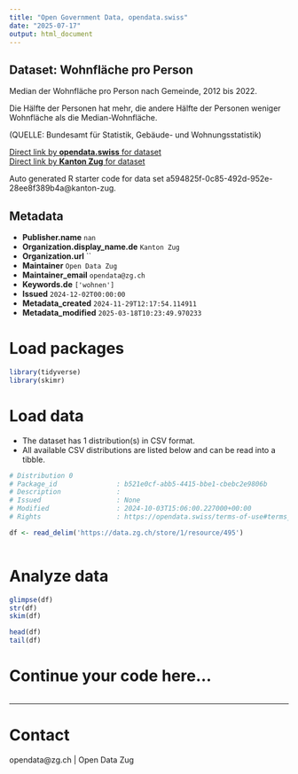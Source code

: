 ```yaml
---
title: "Open Government Data, opendata.swiss"
date: "2025-07-17"
output: html_document
---
```


## Dataset: Wohnfläche pro Person

Median der Wohnfläche pro Person nach Gemeinde, 2012 bis 2022.						

Die Hälfte der Personen hat mehr, die andere Hälfte der Personen weniger Wohnfläche als die Median-Wohnfläche.

(QUELLE: Bundesamt für Statistik, Gebäude- und Wohnungsstatistik)

[Direct link by **opendata.swiss** for dataset](https://opendata.swiss/de/dataset/wohnflache-pro-person)<br>
[Direct link by **Kanton Zug** for dataset](https://www.zg.ch/behoerden/gesundheitsdirektion/statistikfachstelle/themen/09bau-und-wohnungswesen/wohnungen-2)

Auto generated R starter code for data set a594825f-0c85-492d-952e-28ee8f389b4a@kanton-zug.

## Metadata

- **Publisher.name** `nan`
- **Organization.display_name.de** `Kanton Zug`
- **Organization.url** ``
- **Maintainer** `Open Data Zug`
- **Maintainer_email** `opendata@zg.ch`
- **Keywords.de** `['wohnen']`
- **Issued** `2024-12-02T00:00:00`
- **Metadata_created** `2024-11-29T12:17:54.114911`
- **Metadata_modified** `2025-03-18T10:23:49.970233`


# Load packages

```r

library(tidyverse)
library(skimr)

```

# Load data

-   The dataset has 1 distribution(s) in CSV format.
-   All available CSV distributions are listed below and can be read into a tibble.

```r

# Distribution 0
# Package_id               : b521e0cf-abb5-4415-bbe1-cbebc2e9806b
# Description              : 
# Issued                   : None
# Modified                 : 2024-10-03T15:06:00.227000+00:00
# Rights                   : https://opendata.swiss/terms-of-use#terms_by

df <- read_delim('https://data.zg.ch/store/1/resource/495')



```

# Analyze data

```r

glimpse(df)
str(df)
skim(df)

head(df)
tail(df)

```

# Continue your code here...

```r

```

------------------------------------------------------------------------

# Contact

opendata@zg.ch | Open Data Zug
